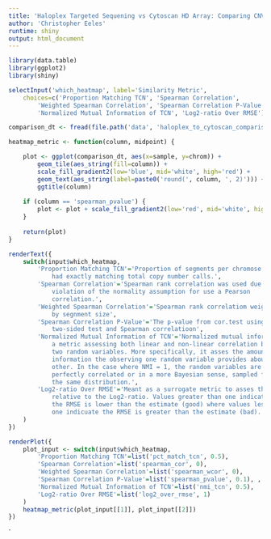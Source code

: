 ```yaml
---
title: 'Haloplex Targeted Sequening vs Cytoscan HD Array: Comparing CNV Calls'
author: 'Christopher Eeles'
runtime: shiny
output: html_document
---
```


```r
library(data.table)
library(ggplot2)
library(shiny)
```

```r
selectInput('which_heatmap', label='Similarity Metric',
    choices=c('Proportion Matching TCN', 'Spearman Correlation', 
        'Weighted Spearman Correlation', 'Spearman Correlation P-Value', 
        'Normalized Mutual Information of TCN', 'Log2-ratio Over RMSE'))
```

```r
comparison_dt <- fread(file.path('data', 'haloplex_to_cytoscan_comparison.csv'))

heatmap_metric <- function(column, midpoint) {

    plot <- ggplot(comparison_dt, aes(x=sample, y=chrom)) +
        geom_tile(aes_string(fill=column)) +
        scale_fill_gradient2(low='blue', mid='white', high='red') +
        geom_text(aes_string(label=paste0('round(', column, ', 2)'))) +
        ggtitle(column)
    
    if (column == 'spearman_pvalue') {
        plot <- plot + scale_fill_gradient2(low='red', mid='white', high='blue')
    }
    
    return(plot)
}

renderText({
    switch(input$which_heatmap,
        'Proportion Matching TCN'='Proportion of segments per chromose which
            had exactly matching total copy number calls.',
        'Spearman Correlation'='Spearman rank correlation was used due to
            violation of the normality assumption for use a Pearson 
            correlation.', 
        'Weighted Spearman Correlation'='Spearman rank correlatiom weighted
            by segnment size',
        'Spearman Correlation P-Value'='The p-value from cor.test using 
            two-sided test and Spearman correlatioon', 
        'Normalized Mutual Information of TCN'='Normalized mutual information,
            a metric assessing both linear and non-linear correlation between
            two random variables. More specifically, it asses the amount of 
            information the observing one random variable provides about the
            other. In the case where NMI = 1, the random variables are 
            perfectly correlated or in a more Bayesian sense, sampled from
            the same distribution.',
        'Log2-ratio Over RMSE'='Meant as a surrogate metric to asses the error
            relative to the Log2-ratio. Values greater than one indicate the
            the RMSE is lower than the estimate (good) where values less than
            one indicuate the RMSE is greater than the estimate (bad).'
    )
})

renderPlot({
    plot_input <- switch(input$which_heatmap,
        'Proportion Matching TCN'=list('pct_match_tcn', 0.5), 
        'Spearman Correlation'=list('spearman_cor', 0), 
        'Weighted Spearman Correlation'=list('spearman_wcor', 0), 
        'Spearman Correlation P-Value'=list('spearman_pvalue', 0.1), , 
        'Normalized Mutual Information of TCN'=list('nmi_tcn', 0.5), 
        'Log2-ratio Over RMSE'=list('log2_over_rmse', 1)
    )
    heatmap_metric(plot_input[[1]], plot_input[[2]])
})
```
`
